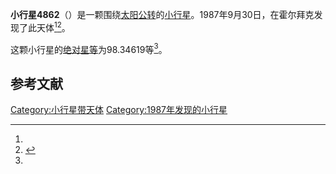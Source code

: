 {{Infobox planet
| bgcolour = #FFFFC0
| name = 4862 Loke
| symbol = 
| image = 
| caption = 
| discovery = yes
| discovery_ref = 
| discoverer = {{link-en|保罗·詹森|Poul Jensen (astronomer)}}
| discovery_site = [[霍尔拜克|霍尔拜克]] 
| discovered = 1987年9月30日
| designations = yes
| mp_name = 
| named_after = 
| alt_names = 1987 SJ5/ 1976 GW3 / 1981 JZ1 / 1982 SN6
| mp_category = [[主带小行星|主带小行星]]
| orbit_ref = <ref name="a">[http://ssd.jpl.nasa.gov/sbdb.cgi?sstr=4862 4862 Loke] {{Wayback|url=http://ssd.jpl.nasa.gov/sbdb.cgi?sstr=4862 |date=20201124010919 }}，小行星數據庫瀏覽器（JPL Small-Body Database Browser）－[[美国国家航空航天局|美国国家航空航天局]]喷气推进实验室</ref>
| epoch = 2456400.5 (2013年4月18日更新)
| aphelion = {{convert|3.6092314|AU|km|3|abbr=on|lk=out}}
| perihelion = {{convert|2.2269556|AU|km|3|abbr=on}}
| semimajor = {{convert|2.9180935|AU|km|3|abbr=on}}
| eccentricity = 0.2368457
| period = 1820.737103 [[日|日]]<br />4.98[[儒略年|儒略年]]
| avg_speed = 
| inclination = 8.63157
| asc_node = 200.68077
| mean_anomaly = 
| arg_peri = 98.34619
| satellites = 
| physical_characteristics = yes
| dimensions = 
| mass = 
| density = 
| surface_grav = 
| escape_velocity = 
| sidereal_day = 
| axial_tilt = 
| pole_ecliptic_lat = 
| pole_ecliptic_lon = 
| albedo = 
| temperatures= 
| temp_name1 = 
| mean_temp_1 = 
| max_temp_1 = 
| temp_name2 = 
| max_temp_2 = 
| spectral_type = 
| abs_magnitude = 98.34619
}}

'''小行星4862'''（{{lang-en|4862 Loke}}）是一颗围绕[[太阳|太阳]][[公转|公转]]的[[小行星|小行星]]。1987年9月30日，{{link-en|保罗·詹森|Poul Jensen (astronomer)}}在霍尔拜克发现了此天体<ref name="a" /><ref>{{cite news|title=小行星列表|url=http://cfa-www.harvard.edu/iau/lists/NumberedMPs.txt|accessdate=2013-07-08|newspaper=哈佛大学|archive-date=2008-05-17|archive-url=https://web.archive.org/web/20080517010638/http://cfa-www.harvard.edu/iau/lists/NumberedMPs.txt|dead-url=no}}</ref>。

这颗小行星的[[绝对星等|绝对星等]]为98.34619等<ref name="a" />。

==参考文献==
{{reflist}}
{{Minor Planet Number|[[小行星4861|小行星4861]]|[[小行星4863|小行星4863]]}}

{{小天体}}

[[Category:小行星带天体|Category:小行星带天体]]
[[Category:1987年发现的小行星|Category:1987年发现的小行星]]

{{asteroid-stub}}
